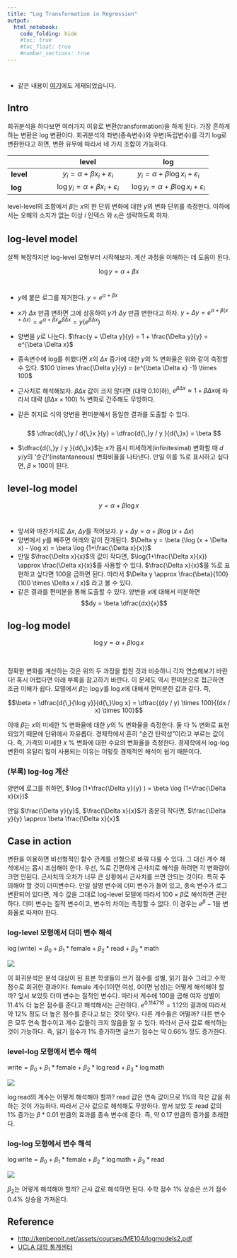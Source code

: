 ```yaml
---
title: "Log Transformation in Regression"
output: 
  html_notebook: 
    code_folding: hide
    #toc: true
    #toc_float: true
    #number_sections: true     
---
```


# {.tabset}

* 같은 내용이 [여기](https://danbi-ncsoft.github.io/study/2018/08/07/logwithlevel.html)에도 게재되었습니다. 

## Intro

회귀분석을 하다보면 여러가지 이유로 변환(transformation)을 하게 된다. 가장 흔하게 하는 변환은 log 변환이다. 회귀분석의 좌변(종속변수)와 우변(독립변수)를 각기 log로 변환한다고 하면, 변환 유무에 따라서 네 가지 조합이 가능하다. 

|  |level  | log |
|--|:--:|:--:|
|__level__|$y_i = \alpha + \beta x_i + \varepsilon_i$|$y_i = \alpha + \beta \log x_i + \varepsilon_i$|
|__log__|$\log y_i = \alpha + \beta x_i + \varepsilon_i$|$\log y_i = \alpha + \beta \log x_i + \varepsilon_i$|


level-level의 조합에서 $\beta$는 $x$의 한 단위 변화에 대한 $y$의 변화 단위를 측정한다. 이하에서는 오해의 소지가 없는 이상 $i$ 인덱스 와 $\varepsilon_i$은 생략하도록 하자. 

## log-level model 

살짝 복잡하지만 log-level 모형부터 시작해보자. 계산 과정을 이해하는 데 도움이 된다. 


$$\log y = \alpha + \beta x$$
&nbsp; 

* $y$에 붙은 로그를 제거한다. $y = e^{\alpha + \beta x}$ 
* $x$가 $\Delta x$ 만큼 변하면 그에 상응하여 $y$가 $\Delta y$ 만큼 변한다고 하자. 
   $y + \Delta y = e^{\alpha + \beta (x + \Delta x)} = e^{\alpha + \beta x} e^{\beta \Delta x}= y (e^{\beta \Delta x})$
*  양변을 $y$로 나눈다. $\frac{y + \Delta y}{y} =  1 + \frac{\Delta y}{y} = e^{\beta \Delta x}$
 * 종속변수에 log를 취했다면 $x$의 $\Delta x$ 증가에 대한 $y$의 % 변화율은 위와 같이 측정할 수 있다. 
   $100 \times \frac{\Delta y}{y} = (e^{\beta \Delta x} -1) \times 100$

* 근사치로 해석해보자. $\beta \Delta x$ 값이 크지 않다면 (대략 0.1이하), $e^{\beta \Delta x} \approx 1 + \beta \Delta x$에 따라서 대략 $(\beta \Delta x \times 100)$ % 변화로 간주해도 무방하다. 

* 같은 취지로 식의 양변을 편미분해서 동일한 결과를 도출할 수 있다.  
&nbsp; 
$$
\dfrac{d{\,}y / d{\,}x }{y} = \dfrac{d{\,}y / y }{d{\,}x} = \beta
$$
* $\dfrac{d{\,}y / y }{d{\,}x}$는 $x$가 몹시 미세하게(infinitesimal) 변화할 때 $d{\,}y / y$의 '순간'(instantaneous) 변화비율을 나타낸다. 만일 이를 %로 표시하고 싶다면, $\beta \times 100$이 된다. 

## level-log model 

$$y = \alpha + \beta \log x$$
&nbsp; 

* 앞서와 마찬가지로 $\Delta x$, $\Delta y$를 적어보자. $y + \Delta y = \alpha + \beta \log (x + \Delta x)$ 
* 양변에서 $y$를 빼주면 아래와 같이 전개된다. $\Delta y = \beta (\log (x + \Delta x) - \log x) = \beta \log (1+\frac{\Delta x}{x})$ 
* 만일 $\frac{\Delta x}{x}$의 값이 작다면, $\log(1+\frac{\Delta x}{x}) \approx \frac{\Delta x}{x}$를 사용할 수 있다. $\frac{\Delta x}{x}$를 %로 표현하고 싶다면 100을 곱하면 된다. 따라서 $\Delta y \approx \frac{\beta}{100} (100 \times \Delta x / x)$ 라고 볼 수 있다. 
* 같은 결과를 편미분을 통해 도출할 수 있다. 양변을 $x$에 대해서 미분하면 
 $$dy = \beta \dfrac{dx}{x}$$ 

## log-log model 

$$\log y = \alpha + \beta \log x$$

&nbsp; 

정확한 변화를 계산하는 것은 위의 두 과정을 합친 것과 비슷하니 각자 연습해보기 바란다! 혹시 어렵다면 아래 부록을 참고하기 바란다. 이 문제도 역시 편미분으로 접근하면 조금 이해가 쉽다. 모델에서 $\beta$는 $\log y$를 $\log x$에 대해서 편미분한 값과 같다. 즉,  

$$\beta = \dfrac{d{\,}{\log y}}{d{\,}\log x}  = \dfrac{(dy / y) \times 100}{(dx / x) \times 100}$$

이때  $\beta$는 $x$의 미세한 % 변화율에 대한 $y$의 % 변화율을 측정한다. 둘 다 % 변화로 표현되었기 때문에 단위에서 자유롭다. 경제학에서 흔히 "순간 탄력성"이라고 부르는 값이다. 즉, 가격의 미세한 $x$ % 변화에 대한 수요의 변화율을 측정한다. 경제학에서 log-log 변환이 유달리 많이 사용되는 이유는 이렇듯 경제적인 해석이 쉽기 때문이다.

### (부록) log-log 계산 

\begin{align}
y + \Delta y &= e^{\alpha + \beta \log (x + \Delta x)} \\
1 + \frac{\Delta y}{y} &= e^{\beta \log (1 + \frac{\Delta x}{x})}
\end{align}

양변에 로그를 취하면, $\log (1+\frac{\Delta y}{y} ) = \beta \log (1+\frac{\Delta x}{x})$

만일 $\frac{\Delta y}{y}$, $\frac{\Delta x}{x}$가 충분히 작다면, $\frac{\Delta y}{y}  \approx \beta \frac{\Delta x}{x}$

## Case in action

변환을 이용하면 비선형적인 함수 관계를 선형으로 바꿔 다룰 수 있다. 그 대신 계수 해석에서는 몹시 조심해야 한다. 우선, %로 간편하게 근사치로 해석을 하려면 각 변화량이 크면 안된다. 근사치의 오차가 너무 큰 상황에서 근사치를 쓰면 안되는 것이다. 특히 주의해야 할 것이 더미변수다. 만일 설명 변수에 더미 변수가 들어 있고, 종속 변수가 로그 변환되어 있다면, 계수 값을 그대로 log-level 모델에 따라서 $100 \times \beta$로 해석하면 곤란하다. 더미 변수는 질적 변수이고, 변수의 차이는 측정할 수 없다. 이 경우는 $e^{\beta} -1$을 변화율로 따져야 한다. 


### log-level 모형에서 더미 변수 해석 


$\log(\text{write}) = \beta_0 + \beta_1 * \text{female} + \beta_2 * \text{read} + \beta_3 * \text{math}$

![](images/reg_0.png)


이 회귀분석은 분석 대상이 된 표본 학생들의 쓰기 점수를 성별, 읽기 점수 그리고 수학 점수로 회귀한 결과이다. female 계수(1이면 여성, 0이면 남성)는 어떻게 해석해야 할까? 앞서 보았듯 더미 변수는 질적인 변수다. 따라서 계수에 100을 곱해 여자 성별이 11.4% 더 높은 점수를 준다고 해석해서는 곤란하다. $e^{0.114718} = 1.12$의 결과에 따라서 약 12% 정도 더 높은 점수를 준다고 보는 것이 맞다. 다른 계수들은 어떨까? 다른 변수은 모두 연속 함수이고 계수 값들이 크지 않음을 알 수 있다. 따라서 근사 값로 해석하는 것이 가능하다. 즉, 읽기 점수가 1% 증가하면 글쓰기 점수는 약 0.66% 정도 증가한다. 

### level-log  모형에서 변수 해석 

$\text{write} = \beta_0 + \beta_1 * \text{female} + \beta_2 * \log \text{read} + \beta_3 * \log \text{math}$

![](images/reg_1.png)

$\log \text{read}$의 계수는 어떻게 해석해야 할까? read 값은 연속 값이므로 1%의 작은 값을 취하는 것이 가능하다. 따라서 근사 값으로 해석해도 무방하다. 앞서 보았 듯 read 값의 1% 증가는 $\beta * 0.01$ 만큼의 효과를 종속 변수에 준다. 즉, 약 0.17 만큼의 증가를 초래한다. 

### log-log  모형에서 변수 해석 

$\log \text{write} = \beta_0 + \beta_1 * \text{female} + \beta_2 * \log \text{math} +\beta_3 *\text{read}$

![](images/reg_2.png)

$\beta_2$는 어떻게 해석해야 할까? 근사 값로 해석하면 된다. 수학 점수 1% 상승은 쓰기 점수 0.4% 상승을 가져온다. 


## Reference 

* [http://kenbenoit.net/assets/courses/ME104/logmodels2.pdf](http://kenbenoit.net/assets/courses/ME104/logmodels2.pdf)
* [UCLA 대학 통계센터](https://stats.idre.ucla.edu/other/mult-pkg/faq/general/faqhow-do-i-interpret-a-regression-model-when-some-variables-are-log-transformed)

